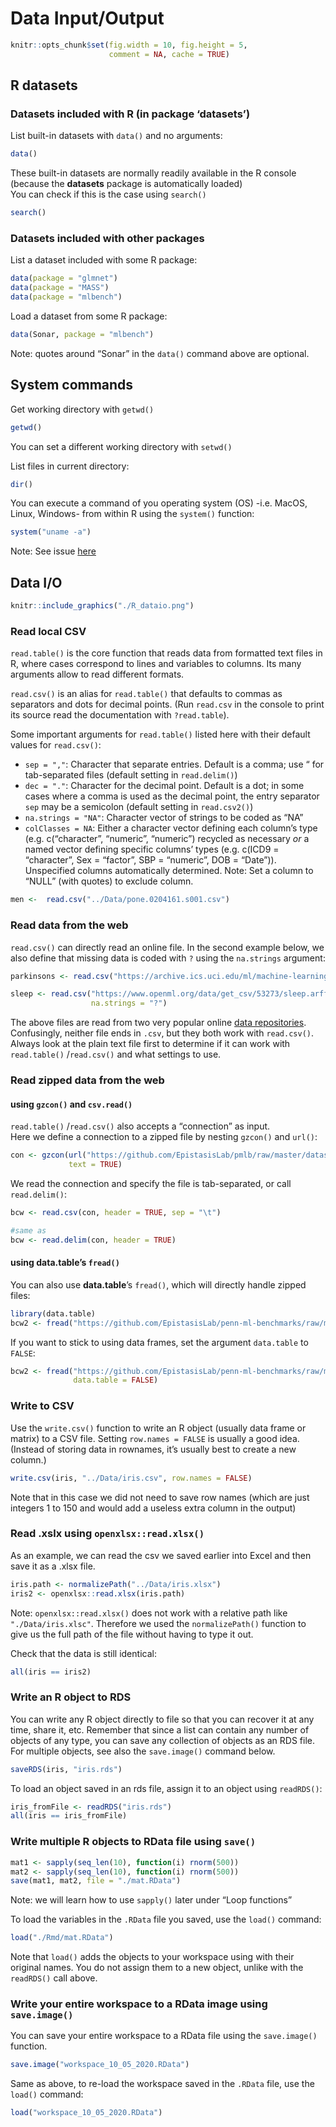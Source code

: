# Data Input/Output {#dataio}

```r
knitr::opts_chunk$set(fig.width = 10, fig.height = 5,
                      comment = NA, cache = TRUE) 
```

## R datasets

### Datasets included with R (in package 'datasets')

List built-in datasets with `data()` and no arguments:

```r
data()
```

These built-in datasets are normally readily available in the R console (because the **datasets** package is automatically loaded)  
You can check if this is the case using `search()`

```r
search()
```

### Datasets included with other packages

List a dataset included with some R package:

```r
data(package = "glmnet")
data(package = "MASS")
data(package = "mlbench")
```

Load a dataset from some R package:

```r
data(Sonar, package = "mlbench")
```

Note: quotes around "Sonar" in the `data()` command above are optional.

## System commands

Get working directory with `getwd()`

```r
getwd()
```

You can set a different working directory with `setwd()`  

List files in current directory:

```r
dir()
```

You can execute a command of you operating system (OS) -i.e. MacOS, Linux, Windows- from within R using the `system()` function:

```r
system("uname -a")
```

Note: See issue [here](https://stackoverflow.com/questions/27388964/rmarkdown-not-outputting-results-of-system-command-to-html-file)

## Data I/O

```r
knitr::include_graphics("./R_dataio.png")
```

### Read local CSV

`read.table()` is the core function that reads data from formatted text files in R, where cases correspond to lines and variables to columns. Its many arguments allow to read different formats.  

`read.csv()` is an alias for `read.table()` that defaults to commas as separators and dots for decimal points. (Run `read.csv` in the console to print its source read the documentation with `?read.table`). 

Some important arguments for `read.table()` listed here with their default values for `read.csv()`:

* `sep = ","`: Character that separate entries. Default is a comma; use "\t" for tab-separated files (default setting in `read.delim()`)
* `dec = "."`: Character for the decimal point. Default is a dot; in some cases where a comma is used as the decimal point, the entry separator `sep` may be a semicolon (default setting in `read.csv2()`)
* `na.strings = "NA"`: Character vector of strings to be coded as "NA"
* `colClasses = NA`: Either a character vector defining each column's type (e.g. c("character", "numeric", "numeric") recycled as necessary *or* a named vector defining specific columns' types (e.g. c(ICD9 = "character", Sex = "factor", SBP = "numeric", DOB = "Date")). Unspecified columns automatically determined. Note: Set a column to "NULL" (with quotes) to exclude column.

```r
men <-  read.csv("../Data/pone.0204161.s001.csv")
```

### Read data from the web

`read.csv()` can directly read an online file. In the second example below, we also define that missing data is coded with `?`  using the `na.strings` argument:

```r
parkinsons <- read.csv("https://archive.ics.uci.edu/ml/machine-learning-databases/parkinsons/parkinsons.data")

sleep <- read.csv("https://www.openml.org/data/get_csv/53273/sleep.arff",
                  na.strings = "?")
```

The above files are read from two very popular online [data repositories](https://rtemis.lambdamd.org/resources.html#datasets). Confusingly, neither file ends in `.csv`, but they both work with `read.csv()`. Always look at the plain text file first to determine if it can work with `read.table()` /`read.csv()` and what settings to use.

### Read zipped data from the web 

#### using `gzcon()` and `csv.read()`

`read.table()` /`read.csv()` also accepts a "connection" as input.  
Here we define a connection to a zipped file by nesting `gzcon()` and `url()`:

```r
con <- gzcon(url("https://github.com/EpistasisLab/pmlb/raw/master/datasets/breast_cancer_wisconsin/breast_cancer_wisconsin.tsv.gz"),
             text = TRUE)
```

We read the connection and specify the file is tab-separated, or call `read.delim()`:

```r
bcw <- read.csv(con, header = TRUE, sep = "\t")

#same as
bcw <- read.delim(con, header = TRUE)
```

#### using **data.table**'s `fread()`

You can also use __data.table__'s `fread()`, which will directly handle zipped files:

```r
library(data.table)
bcw2 <- fread("https://github.com/EpistasisLab/penn-ml-benchmarks/raw/master/datasets/classification/breast-cancer-wisconsin/breast-cancer-wisconsin.tsv.gz")
```

If you want to stick to using data frames, set the argument `data.table` to `FALSE`:

```r
bcw2 <- fread("https://github.com/EpistasisLab/penn-ml-benchmarks/raw/master/datasets/classification/breast-cancer-wisconsin/breast-cancer-wisconsin.tsv.gz",
              data.table = FALSE)
```

### Write to CSV

Use the `write.csv()` function to write an R object (usually data frame or matrix) to a CSV file. Setting `row.names = FALSE` is usually a good idea. (Instead of storing data in rownames, it's usually best to create a new column.)

```r
write.csv(iris, "../Data/iris.csv", row.names = FALSE)
```

Note that in this case we did not need to save row names (which are just integers 1 to  150 and would add a useless extra column in the output)

### Read .xslx using `openxlsx::read.xlsx()`

As an example, we can read the csv we saved earlier into Excel and then save it as a .xlsx file.  

```r
iris.path <- normalizePath("../Data/iris.xlsx")
iris2 <- openxlsx::read.xlsx(iris.path)
```

Note: `openxlsx::read.xlsx()` does not work with a relative path like `"./Data/iris.xlsc"`. Therefore we used the `normalizePath()` function to give us the full path of the file without having to type it out.

Check that the data is still identical:

```r
all(iris == iris2)
```

### Write an R object to RDS

You can write any R object directly to file so that you can recover it at any time, share it, etc. Remember that since a list can contain any number of objects of any type, you can save any collection of objects as an RDS file. For multiple objects, see also the `save.image()` command below.

```r
saveRDS(iris, "iris.rds")
```

To load an object saved in an rds file, assign it to an object  using `readRDS()`:

```r
iris_fromFile <- readRDS("iris.rds")
all(iris == iris_fromFile)
```

### Write multiple R objects to RData file using `save()`

```r
mat1 <- sapply(seq_len(10), function(i) rnorm(500))
mat2 <- sapply(seq_len(10), function(i) rnorm(500))
save(mat1, mat2, file = "./mat.RData")
```

Note: we will learn how to use `sapply()` later under "Loop functions"

To load the variables in the `.RData` file you saved, use the `load()` command:

```r
load("./Rmd/mat.RData")
```

Note that `load()` adds the objects to your workspace using with their original names. You do not assign them to a new object, unlike with the `readRDS()` call above.

### Write your entire workspace to a RData image using `save.image()`

You can save your entire workspace to a RData file using the `save.image()` function.  

```r
save.image("workspace_10_05_2020.RData")
```

Same as above, to re-load the workspace saved in the `.RData` file, use the `load()` command:

```r
load("workspace_10_05_2020.RData")
```
